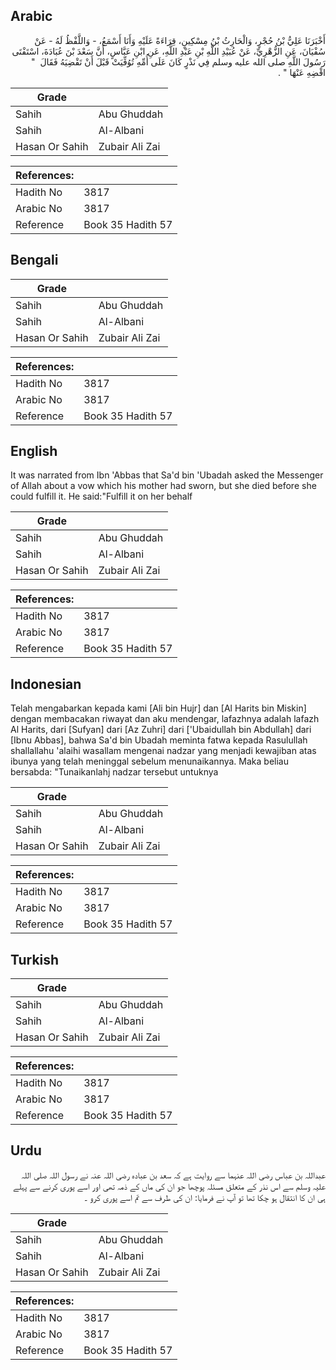 ## Arabic


<div dir="rtl" lang="ar" style={{fontSize:'larger',backgroundColor:'#f8f9fa',padding:20}}>
أَخْبَرَنَا عَلِيُّ بْنُ حُجْرٍ، وَالْحَارِثُ بْنُ مِسْكِينٍ، قِرَاءَةً عَلَيْهِ وَأَنَا أَسْمَعُ، - وَاللَّفْظُ لَهُ - عَنْ سُفْيَانَ، عَنِ الزُّهْرِيِّ، عَنْ عُبَيْدِ اللَّهِ بْنِ عَبْدِ اللَّهِ، عَنِ ابْنِ عَبَّاسٍ، أَنَّ سَعْدَ بْنَ عُبَادَةَ، اسْتَفْتَى رَسُولَ اللَّهِ صلى الله عليه وسلم فِي نَذْرٍ كَانَ عَلَى أُمِّهِ تُوُفِّيَتْ قَبْلَ أَنْ تَقْضِيَهُ فَقَالَ ‏ "‏ اقْضِهِ عَنْهَا ‏"‏ ‏.‏
</div>
<div style={{backgroundColor:'#f8f9fa',padding:20, marginBottom: 10}}><table> <thead> <tr> <th>Grade</th> <th></th> </tr> </thead> <tbody> <tr><td>Sahih</td><td>Abu Ghuddah</td></tr><tr><td>Sahih</td><td>Al-Albani</td></tr><tr><td>Hasan Or Sahih</td><td>Zubair Ali Zai</td></tr></tbody></table><table> <thead> <tr> <th>References:</th> <th></th> </tr> </thead> <tbody><tr><td>Hadith No</td><td>3817</td></tr><tr><td>Arabic No</td><td>3817</td></tr><tr><td>Reference</td><td>Book 35 Hadith 57</td></tr></tbody></table></div>

## Bengali


<div dir="ltr" lang="bn" style={{fontSize:'larger',backgroundColor:'#f8f9fa',padding:20}}>

</div>
<div style={{backgroundColor:'#f8f9fa',padding:20, marginBottom: 10}}><table> <thead> <tr> <th>Grade</th> <th></th> </tr> </thead> <tbody> <tr><td>Sahih</td><td>Abu Ghuddah</td></tr><tr><td>Sahih</td><td>Al-Albani</td></tr><tr><td>Hasan Or Sahih</td><td>Zubair Ali Zai</td></tr></tbody></table><table> <thead> <tr> <th>References:</th> <th></th> </tr> </thead> <tbody><tr><td>Hadith No</td><td>3817</td></tr><tr><td>Arabic No</td><td>3817</td></tr><tr><td>Reference</td><td>Book 35 Hadith 57</td></tr></tbody></table></div>

## English


<div dir="ltr" lang="en" style={{fontSize:'larger',backgroundColor:'#f8f9fa',padding:20}}>
It was narrated from Ibn 'Abbas that Sa'd bin 'Ubadah asked the Messenger of Allah about a vow which his mother had sworn, but she died before she could fulfill it. He said:"Fulfill it on her behalf
</div>
<div style={{backgroundColor:'#f8f9fa',padding:20, marginBottom: 10}}><table> <thead> <tr> <th>Grade</th> <th></th> </tr> </thead> <tbody> <tr><td>Sahih</td><td>Abu Ghuddah</td></tr><tr><td>Sahih</td><td>Al-Albani</td></tr><tr><td>Hasan Or Sahih</td><td>Zubair Ali Zai</td></tr></tbody></table><table> <thead> <tr> <th>References:</th> <th></th> </tr> </thead> <tbody><tr><td>Hadith No</td><td>3817</td></tr><tr><td>Arabic No</td><td>3817</td></tr><tr><td>Reference</td><td>Book 35 Hadith 57</td></tr></tbody></table></div>

## Indonesian


<div dir="ltr" lang="id" style={{fontSize:'larger',backgroundColor:'#f8f9fa',padding:20}}>
Telah mengabarkan kepada kami [Ali bin Hujr] dan [Al Harits bin Miskin] dengan membacakan riwayat dan aku mendengar, lafazhnya adalah lafazh Al Harits, dari [Sufyan] dari [Az Zuhri] dari ['Ubaidullah bin Abdullah] dari [Ibnu Abbas], bahwa Sa'd bin Ubadah meminta fatwa kepada Rasulullah shallallahu 'alaihi wasallam mengenai nadzar yang menjadi kewajiban atas ibunya yang telah meninggal sebelum menunaikannya. Maka beliau bersabda: "Tunaikanlahj nadzar tersebut untuknya
</div>
<div style={{backgroundColor:'#f8f9fa',padding:20, marginBottom: 10}}><table> <thead> <tr> <th>Grade</th> <th></th> </tr> </thead> <tbody> <tr><td>Sahih</td><td>Abu Ghuddah</td></tr><tr><td>Sahih</td><td>Al-Albani</td></tr><tr><td>Hasan Or Sahih</td><td>Zubair Ali Zai</td></tr></tbody></table><table> <thead> <tr> <th>References:</th> <th></th> </tr> </thead> <tbody><tr><td>Hadith No</td><td>3817</td></tr><tr><td>Arabic No</td><td>3817</td></tr><tr><td>Reference</td><td>Book 35 Hadith 57</td></tr></tbody></table></div>

## Turkish


<div dir="ltr" lang="tr" style={{fontSize:'larger',backgroundColor:'#f8f9fa',padding:20}}>

</div>
<div style={{backgroundColor:'#f8f9fa',padding:20, marginBottom: 10}}><table> <thead> <tr> <th>Grade</th> <th></th> </tr> </thead> <tbody> <tr><td>Sahih</td><td>Abu Ghuddah</td></tr><tr><td>Sahih</td><td>Al-Albani</td></tr><tr><td>Hasan Or Sahih</td><td>Zubair Ali Zai</td></tr></tbody></table><table> <thead> <tr> <th>References:</th> <th></th> </tr> </thead> <tbody><tr><td>Hadith No</td><td>3817</td></tr><tr><td>Arabic No</td><td>3817</td></tr><tr><td>Reference</td><td>Book 35 Hadith 57</td></tr></tbody></table></div>

## Urdu


<div dir="rtl" lang="ur" style={{fontSize:'larger',backgroundColor:'#f8f9fa',padding:20}}>
عبداللہ بن عباس رضی اللہ عنہما سے روایت ہے کہ سعد بن عبادہ رضی اللہ عنہ نے رسول اللہ صلی اللہ علیہ وسلم سے اس نذر کے متعلق مسئلہ پوچھا جو ان کی ماں کے ذمہ تھی اور اسے پوری کرنے سے پہلے ہی ان کا انتقال ہو چکا تھا تو آپ نے فرمایا: ان کی طرف سے تم اسے پوری کرو ۔
</div>
<div style={{backgroundColor:'#f8f9fa',padding:20, marginBottom: 10}}><table> <thead> <tr> <th>Grade</th> <th></th> </tr> </thead> <tbody> <tr><td>Sahih</td><td>Abu Ghuddah</td></tr><tr><td>Sahih</td><td>Al-Albani</td></tr><tr><td>Hasan Or Sahih</td><td>Zubair Ali Zai</td></tr></tbody></table><table> <thead> <tr> <th>References:</th> <th></th> </tr> </thead> <tbody><tr><td>Hadith No</td><td>3817</td></tr><tr><td>Arabic No</td><td>3817</td></tr><tr><td>Reference</td><td>Book 35 Hadith 57</td></tr></tbody></table></div>